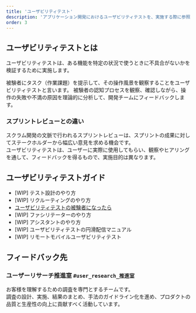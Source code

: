 ```yaml
---
title: 'ユーザビリティテスト'
description: 'アプリケーション開発におけるユーザビリティテストを、実施する際に参照できる資料をまとめています。'
order: 3
---
```

<!-- textlint-disable -->
## ユーザビリティテストとは
ユーザビリティテストは、ある機能を特定の状況で使うときに不具合がないかを検証するために実施します。

被験者にタスク（作業課題）を提示して、その操作風景を観察することをユーザビリティテストと言います。
被験者の認知プロセスを観察、確認しながら、操作の失敗や不満の原因を理論的に分析して、開発チームにフィードバックします。

### スプリントレビューとの違い

スクラム開発の文脈で行われるスプリントレビューは、スプリントの成果に対してステークホルダーから幅広い意見を求める機会です。  
ユーザビリティテストは、ユーザーに実際に使用してもらい、観察やヒアリングを通して、フィードバックを得るもので、実施目的は異なります。


## ユーザビリティテストガイド

- [WIP] テスト設計のやり方
- [WIP] リクルーティングのやり方
- [ユーザビリティテストの被験者になったら](/products/design-process/user-resaerch/usability-test/)
- [WIP] ファシリテーターのやり方
- [WIP] アシスタントのやり方
- [WIP] ユーザビリティテストの円滑配信マニュアル
- [WIP] リモートモバイルユーザビリティテスト


## フィードバック先

### ユーザーリサーチ推進室 `#user_research_推進室`
お客様を理解するための調査を専門とするチームです。  
調査の設計、実施、結果のまとめ、手法のガイドライン化を進め、プロダクトの品質と生産性の向上に貢献すべく活動しています。
<!-- textlint-disable -->
